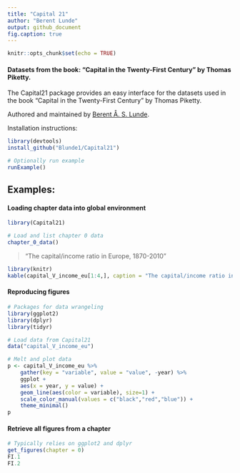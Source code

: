 ```yaml
---
title: "Capital 21"
author: "Berent Lunde"
output: github_document
fig.caption: true
---
```


```r
knitr::opts_chunk$set(echo = TRUE)
```


#### Datasets from the book: "Capital in the Twenty-First Century" by Thomas Piketty.

The Capital21 package provides an easy interface for the datasets used in the book "Capital in the Twenty-First Century" by Thomas Piketty.

Authored and maintained by [Berent Å. S. Lunde](https://berentlunde.netlify.com).

Installation instructions:

```r
library(devtools)
install_github("Blunde1/Capital21")

# Optionally run example
runExample()

```

Examples:
--------

#### Loading chapter data into global environment

```r
library(Capital21)

# Load and list chapter 0 data
chapter_0_data()
```

> "The capital/income ratio in Europe, 1870-2010"

```r
library(knitr)
kable(capital_V_income_eu[1:4,], caption = "The capital/income ratio in Europe, 1870-2010")
```


#### Reproducing figures

```r
# Packages for data wrangeling
library(ggplot2)
library(dplyr)
library(tidyr)

# Load data from Capital21
data("capital_V_income_eu")

# Melt and plot data 
p <- capital_V_income_eu %>%
    gather(key = "variable", value = "value", -year) %>%
    ggplot + 
    aes(x = year, y = value) + 
    geom_line(aes(color = variable), size=1) +
    scale_color_manual(values = c("black","red","blue")) +
    theme_minimal()
p

```

#### Retrieve all figures from a chapter

```r
# Typically relies on ggplot2 and dplyr
get_figures(chapter = 0)
FI.1
FI.2
```

